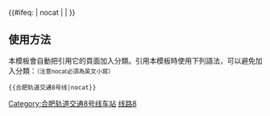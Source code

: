 {{鐵道路線|
| 模板名稱 = 合肥轨道交通8号线
| 名稱 =[[合肥轨道交通]][[合肥轨道交通8号线|8号线]]
| 代表色 = {{HFM color|8}}
| 車站列表 =   '''[[北城高铁站|北城高铁站]]'''{{合肥轨道交通线路名|S5|S5}} - [[龙湖北路站|龙湖北路]] - [[泉河路站|泉河路]] - '''[[北城世纪城站|北城世纪城]]'''{{合肥轨道交通线路名|13|13}} - [[梅冲湖路站|梅冲湖路]] - [[金梅路站|金梅路]] - [[金宁路站|金宁路]] - [[荷塘路站|荷塘路]] - '''[[清河路站|清河路]]'''{{合肥轨道交通线路名|5|5}} - [[耀远路站|耀远路]] - [[北二环站|北二环]] - '''[[一里井站|一里井]]'''{{合肥轨道交通线路名|3|3}} - '''''[[北一环站|北一环]]'''''{{合肥轨道交通线路名|12|12}} - '''[[四牌楼站|四牌楼]]'''{{合肥轨道交通线路名|2|2}} - '''''[[芜湖路站|芜湖路]]'''''{{合肥轨道交通线路名|9|9}} - ''[[黄山路站|黄山路]]'' - '''[[徽州大道站 (合肥轨道交通6号线)|徽州大道]]'''{{合肥轨道交通线路名|6|6}} - ''[[休宁路站|休宁路]]'' - '''[[望湖城西站|望湖城西]]'''{{合肥轨道交通线路名|5|5}} - '''[[竹西站|竹西]]'''{{合肥轨道交通线路名|4|4}} - ''[[繁华大道站 (合肥轨道交通8号线)|繁华大道]]'' - '''''[[观海路站|观海路]]'''''{{合肥轨道交通线路名|11|11}} - ''[[清华路站|清华路]]'' - '''[[紫云路站 (合肥轨道交通7号线)|紫云路]]'''{{合肥轨道交通线路名|7|7}} - ''[[方兴大道站 (合肥轨道交通7号线)|方兴大道]]'' - '''[[清水冲站|清水冲]]'''{{合肥轨道交通线路名|5|5}} - '''[[九联圩站|九联圩]]'''{{合肥轨道交通线路名|1|1}}{{合肥轨道交通线路名|15|15}}{{合肥轨道交通线路名|S4|S4}}
}}
<includeonly>{{#ifeq: {{{1}}} | nocat | <!--空--> | [[Category:合肥轨道交通8号线车站]] }}</includeonly><noinclude>

==使用方法==
本模板會自動把引用它的頁面加入分類。引用本模板時使用下列語法，可以避免加入分類：<small>（注意nocat必須為英文小寫）</small>
 <nowiki>{{</nowiki>合肥轨道交通8号线<nowiki>|nocat}}</nowiki>

[[Category:合肥轨道交通模板|线路8]]</noinclude>